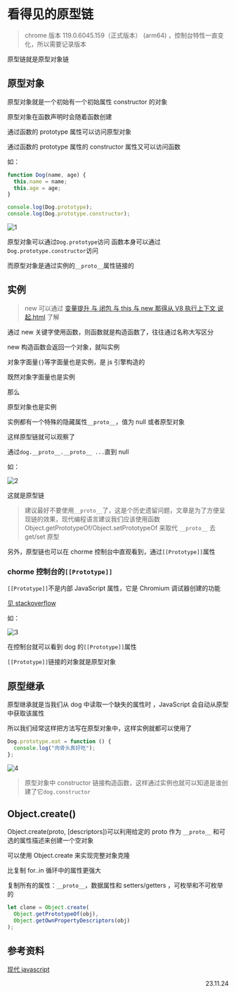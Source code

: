 # 看得见的原型链

> chrome 版本 119.0.6045.159（正式版本） (arm64) ，控制台特性一直变化，所以需要记录版本

原型链就是原型对象链

## 原型对象

原型对象就是一个初始有一个初始属性 constructor 的对象

原型对象在函数声明时会随着函数创建

通过函数的 prototype 属性可以访问原型对象

通过函数的 prototype 属性的 constructor 属性又可以访问函数

如：

```ts
function Dog(name, age) {
  this.name = name;
  this.age = age;
}

console.log(Dog.prototype);
console.log(Dog.prototype.constructor);
```

![1](./img/2-1.jpg)

原型对象可以通过`Dog.prototype`访问
函数本身可以通过`Dog.prototype.constructor`访问

而原型对象是通过实例的`__proto__`属性链接的

## 实例

> new 可以通过 <a href="./1变量提升 与 闭包 与 this 与 new 那得从 V8 执行上下文 说起">变量提升 与 闭包 与 this 与 new 那得从 V8 执行上下文 说起.html</a> 了解

通过 new 关键字使用函数，则函数就是构造函数了，往往通过名称大写区分

new 构造函数会返回一个对象，就叫实例

对象字面量`{}`等字面量也是实例，是 js 引擎构造的

既然对象字面量也是实例

那么

原型对象也是实例

实例都有一个特殊的隐藏属性`__proto__`，值为 null 或者原型对象

这样原型链就可以观察了

通过`dog.__proto__.__proto__ ...`直到 null

如：

![2](./img/2-2.jpg)

这就是原型链

> 建议最好不要使用`__proto__`了，这是个历史遗留问题，文章是为了方便呈现链的效果，现代编程语言建议我们应该使用函数 Object.getPrototypeOf/Object.setPrototypeOf 来取代 `__proto__` 去 get/set 原型

另外，原型链也可以在 chorme 控制台中直观看到，通过`[[Prototype]]`属性

### chorme 控制台的`[[Prototype]]`

`[[Prototype]]`不是内部 JavaScript 属性，它是 Chromium 调试器创建的功能

[见 stackoverflow](https://stackoverflow.com/questions/75718019/display-of-proto-vs-prototype-in-chrome-developer-tools)

如：

![3](./img/2-3.jpg)

在控制台就可以看到 dog 的`[[Prototype]]`属性

`[[Prototype]]`链接的对象就是原型对象

## 原型继承

原型继承就是当我们从 dog 中读取一个缺失的属性时
，JavaScript 会自动从原型中获取该属性

所以我们经常这样把方法写在原型对象中，这样实例就都可以使用了

```ts
Dog.prototype.eat = function () {
  console.log("肉骨头真好吃");
};
```

![4](./img/2-4.jpg)

> 原型对象中 constructor 链接构造函数，这样通过实例也就可以知道是谁创建了它`dog.constructor`

## Object.create()

Object.create(proto, [descriptors])可以利用给定的 proto 作为 `__proto__` 和可选的属性描述来创建一个空对象

可以使用 Object.create 来实现完整对象克隆

比复制 for..in 循环中的属性更强大

复制所有的属性：`__proto__`，数据属性和 setters/getters ，可枚举和不可枚举的

```js
let clone = Object.create(
  Object.getPrototypeOf(obj),
  Object.getOwnPropertyDescriptors(obj)
);
```

## 参考资料

[现代 javascript](https://zh.javascript.info/prototypes)

<p align="right">23.11.24</p>
